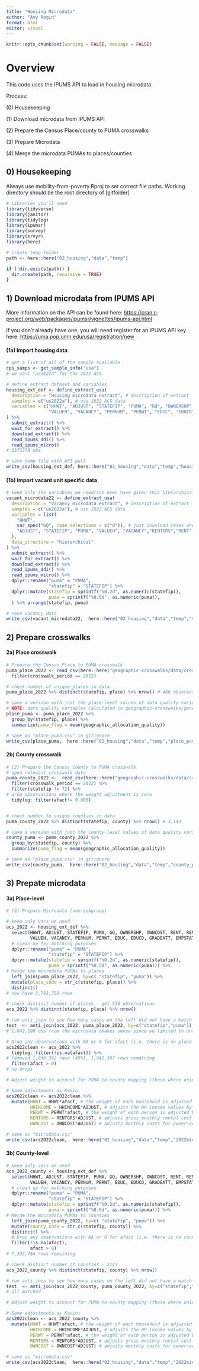 ```yaml
---
title: "Housing Microdata"
author: "Amy Rogin"
format: html
editor: visual
---
```


```r
knitr::opts_chunk$set(warning = FALSE, message = FALSE)
```

# Overview

This code uses the IPUMS API to load in housing microdata.

Process:

\(0\) Housekeeping

\(1\) Download microdata from IPUMS API

\(2\) Prepare the Census Place/county to PUMA crosswalks

\(3\) Prepare Microdata

\(4\) Merge the microdata PUMAs to places/counties

## 0) Housekeeping

Always use mobility-from-poverty.Rproj to set correct file paths. Working directory should be the root directory of \[gitfolder\]

```r
# Libraries you'll need
library(tidyverse)
library(janitor)
library(tidylog)
library(ipumsr)
library(survey)
library(srvyr)
library(here)
```

```r
# create temp folder
path <- here::here("02_housing","data","temp")

if (!dir.exists(path)) {
  dir.create(path, recursive = TRUE)
}
```

## 1) Download microdata from IPUMS API

More information on the API can be found here: <https://cran.r-project.org/web/packages/ipumsr/vignettes/ipums-api.html>

If you don't already have one, you will need register for an IPUMS API key here: <https://uma.pop.umn.edu/usa/registration/new>

#### (1a) Import housing data

```r
# get a list of all of the sample available
cps_samps <- get_sample_info("usa")
# we want "us2022a" for the 2022 ACS

# define extract dataset and variables
housing_ext_def <- define_extract_usa(
  description = "Housing microdata extract", # description of extract
  samples = c("us2022a"), # use 2022 ACS data
  variables = c("HHWT", "ADJUST", "STATEFIP", "PUMA", "GQ", "OWNERSHP", "OWNCOST", "RENT", "RENTGRS", "HHINCOME",
                "VALUEH", "VACANCY", "PERNUM", "PERWT", "EDUC", "EDUCD", "GRADEATT", "EMPSTAT", "AGE", "KITCHEN", "PLUMBING")
) %>% 
  submit_extract() %>% 
  wait_for_extract() %>% 
  download_extract() %>% 
  read_ipums_ddi() %>% 
  read_ipums_micro()
# 3373378 obs

# save temp file with API pull
write_csv(housing_ext_def, here::here("02_housing","data","temp","housing_microdata2022.csv"))

```

#### (1b) Import vacant unit specific data

```r
# keep only the variables we need/can even have given this hierarchical structure
vacant_microdata22 <- define_extract_usa(
  description = "Vacancy microdata extract", # description of extract
  samples = c("us2022a"), # use 2022 ACS data
  variables = list(
    "HHWT", 
    var_spec("GQ", case_selections = c("0")), # just download cases where GQ == 0 (vacant)
    "ADJUST", "STATEFIP", "PUMA", "VALUEH", "VACANCY","RENTGRS","RENT", "KITCHEN", "PLUMBING"
  ),
  data_structure = "hierarchical"
) %>% 
  submit_extract() %>% 
  wait_for_extract() %>% 
  download_extract() %>% 
  read_ipums_ddi() %>% 
  read_ipums_micro() %>% 
  dplyr::rename("puma" = "PUMA",
                "statefip" = "STATEFIP") %>%
  dplyr::mutate(statefip = sprintf("%0.2d", as.numeric(statefip)),
                puma = sprintf("%0.5d", as.numeric(puma)),
  ) %>% arrange(statefip, puma)

# save vacancy data
write_csv(vacant_microdata22,  here::here("02_housing","data","temp","vacancy_microdata2022.csv"))
```

## 2) Prepare crosswalks

#### 2a) Place crosswalk

```r

# Prepare the Census Place to PUMA crosswalk
puma_place_2022 <- read_csv(here::here("geographic-crosswalks/data/crosswalk_puma_to_place.csv")) %>% 
  filter(crosswalk_period == 2022)

# check number of unique places in data
puma_place_2022 %>% distinct(statefip, place) %>% nrow() # 486 observations

# save a version with just the place-level values of data quality variables 
# NOTE: data quality variables calculated in geographic-crosswalks/generate_puma_place_crosswalks.qmd
place_puma <- puma_place_2022 %>%
  group_by(statefip, place) %>%
  summarize(puma_flag = mean(geographic_allocation_quality))

# save as "place_puma.csv" in gitignore
write_csv(place_puma,  here::here("02_housing","data","temp","place_puma.csv"))
```

#### 2b) County crosswalk

```r
# (2) Prepare the Census County to PUMA crosswalk
# open relevant crosswalk data
puma_county_2022 <-  read_csv(here::here("geographic-crosswalks/data/crosswalk_puma_to_county.csv")) %>% 
  filter(crosswalk_period == 2022) %>% 
  filter(statefip != 72) %>% 
# drop observations where the weight adjustment is zero
  tidylog::filter(afact!= 0.000)


# check number fo unique countues in data
puma_county_2022 %>% distinct(statefip, county) %>% nrow() # 3,143

# save a version with just the county-level values of data quality variables
county_puma <- puma_county_2022 %>%
  group_by(statefip, county) %>%
  summarize(puma_flag = mean(geographic_allocation_quality))

# save as "place_puma.csv" in gitignore
write_csv(county_puma,  here::here("02_housing","data","temp","county_puma.csv"))
```

## 3) Prepate microdata

#### 3a) Place-level

```r
# (3) Prepare Microdata (non-subgroup)

# keep only vars we need
acs_2022 <- housing_ext_def %>%
  select(HHWT, ADJUST, STATEFIP, PUMA, GQ, OWNERSHP, OWNCOST, RENT, RENTGRS, HHINCOME,
         VALUEH, VACANCY, PERNUM, PERWT, EDUC, EDUCD, GRADEATT, EMPSTAT, AGE) %>% 
  # clean up for matching purposes
  dplyr::rename("puma" = "PUMA",
                "statefip" = "STATEFIP") %>% 
  dplyr::mutate(statefip = sprintf("%0.2d", as.numeric(statefip)),
                puma = sprintf("%0.5d", as.numeric(puma))) %>% 
# Merge the microdata PUMAs to places
  left_join(puma_place_2022, by=c( "statefip", "puma")) %>% 
  mutate(place_code = str_c(statefip, place)) %>% 
  distinct()
# now have 3,781,759 rows

# check distinct number of places - get 536 observations
acs_2022 %>% distinct(statefip, place) %>% nrow()

# run anti_join to see how many cases on the left did not have a match on the right
test  <- anti_join(acs_2022, puma_place_2022, by=c("statefip","puma"))
# 1,842,100 obs from the microdata (makes sense since we limited to only PUMAs that are overlapping with Places of interest)

# Drop any observations with NA or 0 for afact (i.e. there is no place of interest overlapping this PUMA)
acs2022clean <- acs_2022 %>% 
  tidylog::filter(!is.na(afact)) %>% 
# removed 1,839,362 rows (49%), 1,942,397 rows remaining
  filter(afact > 0)
# no drops

# Adjust weight to account for PUMA-to-county mapping (those where unique_types > 1).;

# Same adjustments as Kevin:
acs2022clean <- acs2022clean %>%
  mutate(HHWT = HHWT*afact, # the weight of each household is adjusted by the area of the PUMA that falls into a given Place
         HHINCOME = HHINCOME*ADJUST, # adjusts the HH income values by the Census's 12-month adjustment factor (converts numbers into calendar year dollars)
         PERWT = PERWT*afact, # the weight of each person is adjusted by the area of the PUMA that falls into a given Place
         RENTGRS = RENTGRS*ADJUST, # adjusts gross monthly rental cost for rented housing units into cal-year dollars
         OWNCOST = OWNCOST*ADJUST) # adjusts monthly costs for owner-occupied housing units into cal-year dollars

# save as "microdata.csv" 
write_csv(acs2022clean,  here::here("02_housing","data","temp","2022microdata.csv"))
```

#### 3b) County-level

```r
# keep only vars we need
acs_2022_county <- housing_ext_def %>%
  select(HHWT, ADJUST, STATEFIP, PUMA, GQ, OWNERSHP, OWNCOST, RENT, RENTGRS, HHINCOME,
         VALUEH, VACANCY, PERNUM, PERWT, EDUC, EDUCD, GRADEATT, EMPSTAT, AGE) %>% 
  # clean up for matching purposes
  dplyr::rename("puma" = "PUMA",
                "statefip" = "STATEFIP") %>% 
  dplyr::mutate(statefip = sprintf("%0.2d", as.numeric(statefip)),
                puma = sprintf("%0.5d", as.numeric(puma))) %>% 
# Merge the microdata PUMAs to counties
  left_join(puma_county_2022, by=c( "statefip", "puma")) %>% 
  mutate(county_code = str_c(statefip, county)) %>% 
  distinct() %>% 
  # Drop any observations with NA or 0 for afact (i.e. there is no counties of interest overlapping this PUMA)
  filter(!is.na(afact), 
         afact > 0)
# 7,336,764 rows remaining

# check distinct number of counties - 3143
acs_2022_county %>% distinct(statefip, county) %>% nrow()

# run anti_join to see how many cases on the left did not have a match on the right
test  <- anti_join(acs_2022_county, puma_county_2022, by=c("statefip","puma"))
# all matched

# Adjust weight to account for PUMA-to-county mapping (those where unique_types > 1).;

# Same adjustments as Kevin:
acs2022clean <- acs_2022_county %>%
  mutate(HHWT = HHWT*afact, # the weight of each household is adjusted by the area of the PUMA that falls into a given Place
         HHINCOME = HHINCOME*ADJUST, # adjusts the HH income values by the Census's 12-month adjustment factor (converts numbers into calendar year dollars)
         PERWT = PERWT*afact, # the weight of each person is adjusted by the area of the PUMA that falls into a given Place
         RENTGRS = RENTGRS*ADJUST, # adjusts gross monthly rental cost for rented housing units into cal-year dollars
         OWNCOST = OWNCOST*ADJUST) # adjusts monthly costs for owner-occupied housing units into cal-year dollars

# save as "microdata.csv" 
write_csv(acs2022clean,  here::here("02_housing","data","temp","2022microdata_county.csv"))
```
